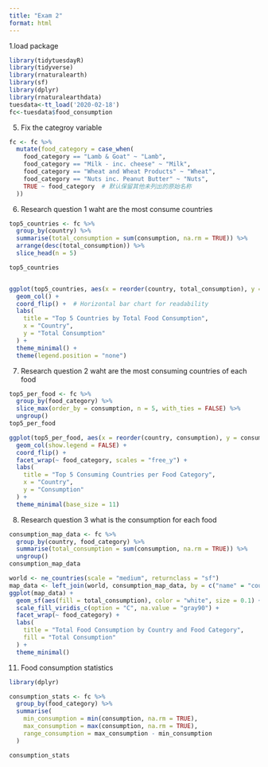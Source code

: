 ```yaml
---
title: "Exam 2"
format: html
---
```


1.load package
```r
library(tidytuesdayR)
library(tidyverse)
library(rnaturalearth)
library(sf)
library(dplyr)
library(rnaturalearthdata)
tuesdata<-tt_load('2020-02-18')
fc<-tuesdata$food_consumption
```



5. Fix the categroy variable
```r


fc <- fc %>%
  mutate(food_category = case_when(
    food_category == "Lamb & Goat" ~ "Lamb",
    food_category == "Milk - inc. cheese" ~ "Milk",
    food_category == "Wheat and Wheat Products" ~ "Wheat",
    food_category == "Nuts inc. Peanut Butter" ~ "Nuts",
    TRUE ~ food_category  # 默认保留其他未列出的原始名称
  ))

```
6. Research question 1 waht are the most consume countries

```r
top5_countries <- fc %>%
  group_by(country) %>%
  summarise(total_consumption = sum(consumption, na.rm = TRUE)) %>%
  arrange(desc(total_consumption)) %>%
  slice_head(n = 5)

top5_countries


ggplot(top5_countries, aes(x = reorder(country, total_consumption), y = total_consumption, fill = country)) +
  geom_col() +
  coord_flip() +  # Horizontal bar chart for readability
  labs(
    title = "Top 5 Countries by Total Food Consumption",
    x = "Country",
    y = "Total Consumption"
  ) +
  theme_minimal() +
  theme(legend.position = "none")

```


7. Research question 2 waht are the most consuming countries of each food
```r
top5_per_food <- fc %>%
  group_by(food_category) %>%
  slice_max(order_by = consumption, n = 5, with_ties = FALSE) %>%
  ungroup()
top5_per_food

ggplot(top5_per_food, aes(x = reorder(country, consumption), y = consumption, fill = country)) +
  geom_col(show.legend = FALSE) +
  coord_flip() +
  facet_wrap(~ food_category, scales = "free_y") +
  labs(
    title = "Top 5 Consuming Countries per Food Category",
    x = "Country",
    y = "Consumption"
  ) +
  theme_minimal(base_size = 11)

```


8. Research question 3 what is the consumption for each food
```r

consumption_map_data <- fc %>%
  group_by(country, food_category) %>%
  summarise(total_consumption = sum(consumption, na.rm = TRUE)) %>%
  ungroup()
consumption_map_data

world <- ne_countries(scale = "medium", returnclass = "sf")
map_data <- left_join(world, consumption_map_data, by = c("name" = "country"))
ggplot(map_data) +
  geom_sf(aes(fill = total_consumption), color = "white", size = 0.1) +
  scale_fill_viridis_c(option = "C", na.value = "gray90") +
  facet_wrap(~ food_category) +
  labs(
    title = "Total Food Consumption by Country and Food Category",
    fill = "Total Consumption"
  ) +
  theme_minimal()

```


11. Food consumption statistics

```r
library(dplyr)

consumption_stats <- fc %>%
  group_by(food_category) %>%
  summarise(
    min_consumption = min(consumption, na.rm = TRUE),
    max_consumption = max(consumption, na.rm = TRUE),
    range_consumption = max_consumption - min_consumption
  )

consumption_stats

```
